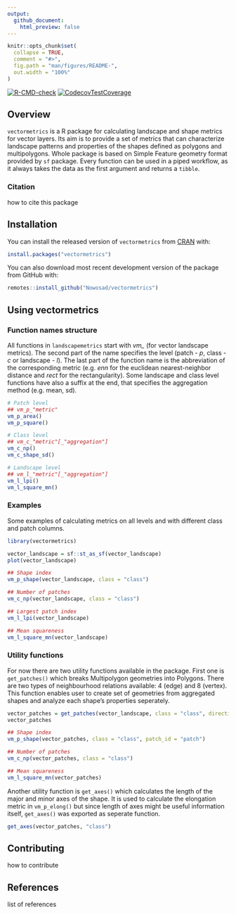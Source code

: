```yaml
---
output:
  github_document:
    html_preview: false
---
```


<!-- To render, run:
Sys.setenv(RSTUDIO_PANDOC = "C:/Program Files/RStudio/resources/app/bin/quarto/bin/tools")
rmarkdown::render("README.Rmd")
-->
<!-- README.md is generated from README.Rmd. Please edit that file -->

```r
knitr::opts_chunk$set(
  collapse = TRUE,
  comment = "#>",
  fig.path = "man/figures/README-",
  out.width = "100%"
)
```
<!-- badges: start -->
[![R-CMD-check](https://github.com/Nowosad/vectormetrics/actions/workflows/R-CMD-check.yaml/badge.svg)](https://github.com/Nowosad/vectormetrics/actions/workflows/R-CMD-check.yaml)
[![CodecovTestCoverage](https://codecov.io/gh/Nowosad/vectormetrics/branch/master/graph/badge.svg)](https://app.codecov.io/gh/Nowosad/vectormetrics?branch=master)
<!-- badges: end -->

## Overview

`vectormetrics` is a R package for calculating landscape and shape metrics for vector layers.
Its aim is to provide a set of metrics that can characterize landscape patterns and properties of the shapes defined as polygons and multipolygons.
Whole package is based on Simple Feature geometry format provided by `sf` package.
Every function can be used in a piped workflow, as it always takes the data as the first argument and returns a `tibble`.

### Citation

how to cite this package

## Installation

You can install the released version of `vectormetrics` from [CRAN](https://CRAN.R-project.org) with:

```r
install.packages("vectormetrics")
```

You can also download most recent development version of the package from GitHub with:

```r
remotes::install_github("Nowosad/vectormetrics")
```

## Using vectormetrics

### Function names structure

All functions in `landscapemetrics` start with *vm_* (for vector landscape metrics).
The second part of the name specifies the level (patch - *p*, class - *c* or landscape - *l*).
The last part of the function name is the abbreviation of the corresponding metric (e.g. *enn* for the euclidean nearest-neighbor distance and *rect* for the rectangularity).
Some landscape and class level functions have also a suffix at the end, that specifies the aggregation method (e.g. mean, sd).

```r
# Patch level
## vm_p_"metric"
vm_p_area()
vm_p_square()

# Class level
## vm_c_"metric"[_"aggregation"]
vm_c_np()
vm_c_shape_sd()

# Landscape level
## vm_l_"metric"[_"aggregation"]
vm_l_lpi()
vm_l_square_mn()
```

### Examples

Some examples of calculating metrics on all levels and with different class and patch columns.

```r
library(vectormetrics)

vector_landscape = sf::st_as_sf(vector_landscape)
plot(vector_landscape)
```

```r
## Shape index
vm_p_shape(vector_landscape, class = "class")

## Number of patches
vm_c_np(vector_landscape, class = "class")

## Largest patch index
vm_l_lpi(vector_landscape)

## Mean squareness
vm_l_square_mn(vector_landscape)
```

### Utility functions

For now there are two utility functions available in the package.
First one is `get_patches()` which breaks Multipolygon geometries into Polygons.
There are two types of neighbourhood relations available: 4 (edge) and 8 (vertex).
This function enables user to create set of geometries from aggregated shapes and analyze each shape's properties seperately.

```r
vector_patches = get_patches(vector_landscape, class = "class", direction = 4)
vector_patches

## Shape index
vm_p_shape(vector_patches, class = "class", patch_id = "patch")

## Number of patches
vm_c_np(vector_patches, class = "class")

## Mean squareness
vm_l_square_mn(vector_patches)
```

Another utility function is `get_axes()` which calculates the length of the major and minor axes of the shape.
It is used to calculate the elongation metric in `vm_p_elong()` but since length of axes might be useful information itself, `get_axes()` was exported as seperate function.

```r
get_axes(vector_patches, "class")
```

## Contributing

how to contribute

## References

list of references
